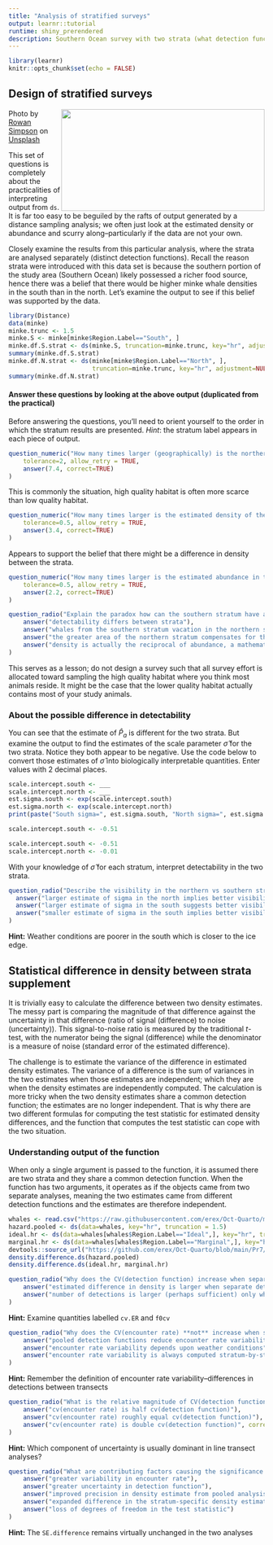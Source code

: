 ```yaml
---
title: "Analysis of stratified surveys"
output: learnr::tutorial
runtime: shiny_prerendered
description: Southern Ocean survey with two strata (what detection function(s) to use); testing for differences in density between strata after producing estimates.
---
```


```r
library(learnr)
knitr::opts_chunk$set(echo = FALSE)
```


## Design of stratified surveys

<img src=https://images.unsplash.com/photo-1603693786247-d70f78921a94?ixid=MXwxMjA3fDB8MHxwaG90by1wYWdlfHx8fGVufDB8fHw%3D&ixlib=rb-1.2.1&auto=format&fit=crop&w=1489&q=80 width=400 height=200 style="float:right">

<p style="text-align:right font-size:80%"><span>Photo by <a href="https://unsplash.com/@nzrhan?utm_source=unsplash&amp;utm_medium=referral&amp;utm_content=creditCopyText">Rowan Simpson</a> on <a href="https://unsplash.com/s/photos/minke-whale?utm_source=unsplash&amp;utm_medium=referral&amp;utm_content=creditCopyText">Unsplash</a></span> </p>

This set of questions is completely about the practicalities of interpreting output from `ds`.  It is far too easy to be beguiled by the rafts of output generated by a distance sampling analysis; we often just look at the estimated density or abundance and scurry along--particularly if the data are not your own.

Closely examine the results from this particular analysis, where the strata are analysed separately (distinct detection functions).  Recall the reason strata were introduced with this data set is because the southern portion of the study area (Southern Ocean) likely possessed a richer food source, hence there was a belief that there would be higher minke whale densities in the south than in the north.  Let's examine the output to see if this belief was supported by the data.

```r
library(Distance)
data(minke)
minke.trunc <- 1.5
minke.S <- minke[minke$Region.Label=="South", ]
minke.df.S.strat <- ds(minke.S, truncation=minke.trunc, key="hr", adjustment=NULL)
summary(minke.df.S.strat)
minke.df.N.strat <- ds(minke[minke$Region.Label=="North", ],
                       truncation=minke.trunc, key="hr", adjustment=NULL)
summary(minke.df.N.strat)
```

#### Answer these questions by looking at the above output (duplicated from the practical)

Before answering the questions, you'll need to orient yourself to the order in which the stratum results are presented.  *Hint*:  the stratum label appears in each piece of output.

```r
question_numeric("How many times larger (geographically) is the northern stratum compared to the southern stratum? (to the nearest 0.5)",
    tolerance=2, allow_retry = TRUE, 
    answer(7.4, correct=TRUE)
)
```

This is commonly the situation, high quality habitat is often more scarce than low quality habitat.

```r
question_numeric("How many times larger is the estimated density of the southern stratum, compared to the northern stratum? (to the nearest 0.5)",
    tolerance=0.5, allow_retry = TRUE, 
    answer(3.4, correct=TRUE)
)
```

Appears to support the belief that there might be a difference in density between the strata.

```r
question_numeric("How many times larger is the estimated abundance in the northern stratum, compared to the south? (to the nearest 0.5)",
    tolerance=0.5, allow_retry = TRUE, 
    answer(2.2, correct=TRUE)
)
```

```r
question_radio("Explain the paradox how can the southern stratum have a higher density but lower abundance of minke whales?",
    answer("detectability differs between strata"),
    answer("whales from the southern stratum vacation in the northern stratum"),
    answer("the greater area of the northern stratum compensates for the low whale density", correct=TRUE),
    answer("density is actually the reciprocal of abundance, a mathematical paradox")
)
```

This serves as a lesson; do not design a survey such that all survey effort is allocated toward sampling the high quality habitat where you think most animals reside.  It might be the case that the lower quality habitat actually contains most of your study animals.

### About the possible difference in detectability

You can see that the estimate of $\hat{P}_a$ is different for the two strata.  But examine the output to find the estimates of the scale parameter $\hat{\sigma}$ for the two strata.  Notice they both appear to be negative.  Use the code below to convert those estimates of  $\hat{\sigma}$ into biologically interpretable quantities.  Enter values with 2 decimal places.

```r
scale.intercept.south <- ___
scale.intercept.north <- ___
est.sigma.south <- exp(scale.intercept.south)
est.sigma.north <- exp(scale.intercept.north)
print(paste("South sigma=", est.sigma.south, "North sigma=", est.sigma.north))
```

```r
scale.intercept.south <- -0.51
```

```r
scale.intercept.south <- -0.51
scale.intercept.north <- -0.01
```

With your knowledge of $\hat{\sigma}$ for each stratum, interpret detectability in the two strata.

```r
question_radio("Describe the visibility in the northern vs southern strata",
  answer("larger estimate of sigma in the north implies better visibility in the north", correct=TRUE),                  
  answer("larger estimate of sigma in the south suggests better visibility in the south"),                  
  answer("smaller estimate of sigma in the south implies better visibility in the south")
)
```

<div id="mink5-hint">
**Hint:** Weather conditions are poorer in the south which is closer to the ice edge.
</div>


## Statistical difference in density between strata supplement

It is trivially easy to calculate the difference between two density estimates.  The messy part is comparing the magnitude of that difference against the uncertainty in that difference (ratio of signal (difference) to noise (uncertainty)).  This signal-to-noise ratio is measured by the traditional *t*-test, with the numerator being the signal (difference) while the denominator is a measure of noise (standard error of the estimated difference).

The challenge is to estimate the variance of the  difference in estimated density estimates.  The variance of a difference is the sum of variances in the two estimates when those estimates are independent; which they are when the density estimates are independently computed.  The calculation is more tricky when the two density estimates share a common detection function; the estimates are no longer independent.  That is why there are two different formulas for computing the test statistic for estimated density differences, and the function that computes the test statistic can cope with the two situation.

### Understanding output of the function

When only a single argument is passed to the function, it is assumed there are two strata and they share a common detection function. When the function has two arguments, it operates as if the objects came from two separate analyses, meaning the two estimates came from different detection functions and the estimates are therefore independent.

```r
whales <- read.csv("https://raw.githubusercontent.com/erex/Oct-Quarto/master/Pr7/stratify_examp.csv")
hazard.pooled <- ds(data=whales, key="hr", truncation = 1.5)
ideal.hr <- ds(data=whales[whales$Region.Label=="Ideal",], key="hr", truncation=1.5)
marginal.hr <- ds(data=whales[whales$Region.Label=="Marginal",], key="hr", truncation=1.5)
devtools::source_url("https://github.com/erex/Oct-Quarto/blob/main/Pr7/density.difference.ds.r?raw=TRUE")
density.difference.ds(hazard.pooled)
density.difference.ds(ideal.hr, marginal.hr)
```


```r
question_radio("Why does the CV(detection function) increase when separate detection functions are fitted to each stratum?",
    answer("estimated difference in density is larger when separate detection functions are fitted "),
    answer("number of detections is larger (perhaps sufficient) only when the two strata are combined", correct=TRUE)
)
```

<div id="diffq1-hint">
**Hint:** Examine quantities labelled `cv.ER` and `f0cv`
</div>

```r
question_radio("Why does the CV(encounter rate) **not** increase when separate detection functions are fitted to each stratum?",
    answer("pooled detection functions reduce encounter rate variability"),
    answer("encounter rate variability depends upon weather conditions"),
    answer("encounter rate variability is always computed stratum-by-stratum", correct=TRUE)
)
```

<div id="diffq2-hint">
**Hint:** Remember the definition of encounter rate variability--differences in detections between transects
</div>

```r
question_radio("What is the relative magnitude of CV(detection function) to CV(encounter rate) for either pooled or separate analyses?",
    answer("cv(encounter rate) is half cv(detection function)"),
    answer("cv(encounter rate) roughly equal cv(detection function)"),
    answer("cv(encounter rate) is double cv(detection function)", correct=TRUE)
)
```

<div id="diffq3-hint">
**Hint:** Which component of uncertainty is usually dominant in line transect analyses?
</div>

```r
question_radio("What are contributing factors causing the significance value of the independent differences to be smaller (0.058) than the significance of the pooled analysis (0.234)?",
    answer("greater variability in encounter rate"),
    answer("greater uncertainty in detection function"),
    answer("improved precision in density estimate from pooled analysis"),
    answer("expanded difference in the stratum-specific density estimates", correct=TRUE),
    answer("loss of degrees of freedom in the test statistic")
)
```

<div id="diffq4-hint">
**Hint:** The `SE.difference` remains virtually unchanged in the two analyses
</div>

